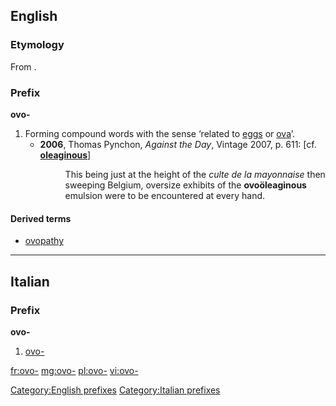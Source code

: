 {{also|ovo}}
==English==

===Etymology===
From {{etyl|la|en}} {{term|ovum||egg|lang=la}}.

===Prefix===
'''ovo-'''

# Forming compound words with the sense ‘related to [[eggs]] or [[ova]]’.
#* '''2006''', Thomas Pynchon, ''Against the Day'', Vintage 2007, p. 611: [cf. '''[[oleaginous]]''']
#*: This being just at the height of the ''culte de la mayonnaise'' then sweeping Belgium, oversize exhibits of the '''ovoöleaginous''' emulsion were to be encountered at every hand.

====Derived terms====
* [[ovopathy]]

[[Category:English prefixes]]

----

==Italian==

===Prefix===
'''ovo-'''

# [[#English|ovo-]]

[[Category:Italian prefixes]]

[[fr:ovo-]]
[[mg:ovo-]]
[[pl:ovo-]]
[[vi:ovo-]]